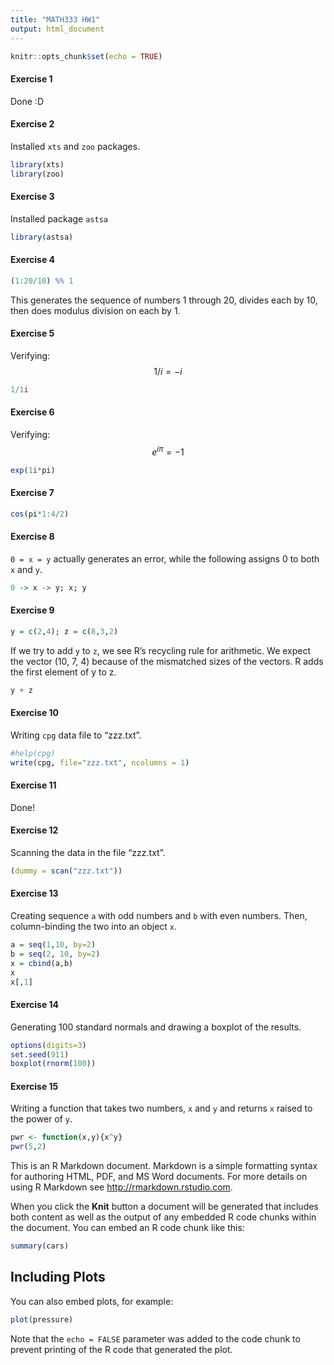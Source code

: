 ```yaml
---
title: "MATH333 HW1"
output: html_document
---
```


```r
knitr::opts_chunk$set(echo = TRUE)
```

#### Exercise 1
Done :D

#### Exercise 2
Installed ```xts``` and ```zoo``` packages.
```r
library(xts)
library(zoo)
```

#### Exercise 3
Installed package ```astsa```
```R
library(astsa)
```

#### Exercise 4
```R
(1:20/10) %% 1
```
This generates the sequence of numbers 1 through 20, divides each by 10, then does modulus division on each by 1.

#### Exercise 5
Verifying: $$1/i = -i$$
```R
1/1i
```

#### Exercise 6
Verifying: $$e^{i\pi} = -1$$
```R
exp(1i*pi)
```

#### Exercise 7
```R
cos(pi*1:4/2)
```

#### Exercise 8
```0 = x = y``` actually generates an error, while the following assigns 0 to both ```x``` and ```y```.
```R
0 -> x -> y; x; y
```

#### Exercise 9
```R
y = c(2,4); z = c(8,3,2)
```
If we try to add ```y``` to ```z```, we see R's recycling rule for arithmetic. We expect the vector (10, 7, 4) because of the mismatched sizes of the vectors. R adds the first element of y to z.
```R
y + z
```

#### Exercise 10
Writing ```cpg``` data file to "zzz.txt".
```R
#help(cpg)
write(cpg, file="zzz.txt", ncolumns = 1)
```

#### Exercise 11
Done!

#### Exercise 12
Scanning the data in the file "zzz.txt".
```R
(dummy = scan("zzz.txt"))
```

#### Exercise 13
Creating sequence ```a``` with odd numbers and ```b``` with even numbers. Then, column-binding the two into an object ```x```.
```R
a = seq(1,10, by=2)
b = seq(2, 10, by=2)
x = cbind(a,b)
x
x[,1]
```

#### Exercise 14
Generating 100 standard normals and drawing a boxplot of the results.
```R
options(digits=3)
set.seed(911)
boxplot(rnorm(100))
```

#### Exercise 15
Writing a function that takes two numbers, ```x``` and ```y``` and returns ```x``` raised to the power of ```y```.
```R
pwr <- function(x,y){x^y}
pwr(5,2)
```

This is an R Markdown document. Markdown is a simple formatting syntax for authoring HTML, PDF, and MS Word documents. For more details on using R Markdown see <http://rmarkdown.rstudio.com>.

When you click the **Knit** button a document will be generated that includes both content as well as the output of any embedded R code chunks within the document. You can embed an R code chunk like this:

```r
summary(cars)
```

## Including Plots

You can also embed plots, for example:

```r
plot(pressure)
```

Note that the `echo = FALSE` parameter was added to the code chunk to prevent printing of the R code that generated the plot.
